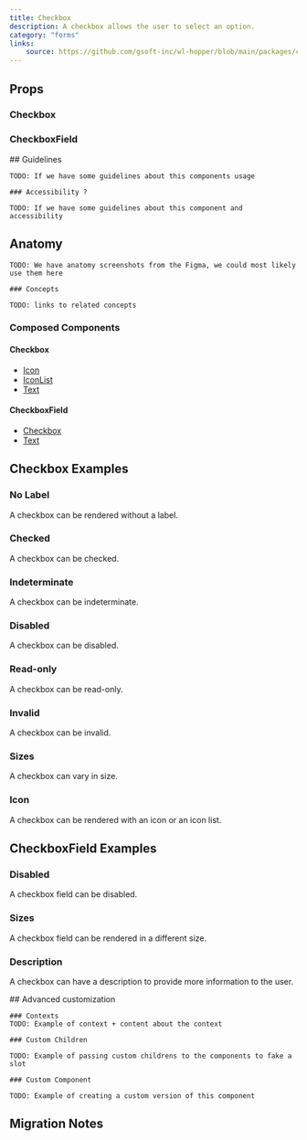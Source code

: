 ```yaml
---
title: Checkbox
description: A checkbox allows the user to select an option.
category: "forms"
links:
    source: https://github.com/gsoft-inc/wl-hopper/blob/main/packages/components/src/checkbox/src/Checkbox.tsx
---
```


<Example src="checkbox/docs/checkbox/preview" isOpen />

## Props

### Checkbox

<PropTable component="Checkbox" />

### CheckboxField

<PropTable component="CheckboxField" />

<FeatureFlag flag="next">
    ## Guidelines

    TODO: If we have some guidelines about this components usage

    ### Accessibility ?

    TODO: If we have some guidelines about this component and accessibility
</FeatureFlag>

## Anatomy

<FeatureFlag flag="rc">

    TODO: We have anatomy screenshots from the Figma, we could most likely use them here

    ### Concepts

    TODO: links to related concepts
</FeatureFlag>

### Composed Components

#### Checkbox

- [Icon](./Icon)
- [IconList](./IconList)
- [Text](./Text)

#### CheckboxField

- [Checkbox](#props-checkbox)
- [Text](./Text)

## Checkbox Examples

### No Label

A checkbox can be rendered without a label.

<Example src="checkbox/docs/checkbox/nolabel"/>

### Checked

A checkbox can be checked.

<Example src="checkbox/docs/checkbox/checked"/>

### Indeterminate

A checkbox can be indeterminate.

<Example src="checkbox/docs/checkbox/indeterminate"/>

### Disabled

A checkbox can be disabled.

<Example src="checkbox/docs/checkbox/disabled" />

### Read-only

A checkbox can be read-only.

<Example src="checkbox/docs/checkbox/readonly" />

### Invalid

A checkbox can be invalid.

<Example src="checkbox/docs/checkbox/invalid"/>

### Sizes

A checkbox can vary in size.

<Example src="checkbox/docs/checkbox/size"/>

### Icon

A checkbox can be rendered with an icon or an icon list.

<Example src="checkbox/docs/checkbox/icons"/>

## CheckboxField Examples

### Disabled

A checkbox field can be disabled.

<Example src="checkbox/docs/checkboxfield/disabled"/>

### Sizes

A checkbox field can be rendered in a different size.

<Example src="checkbox/docs/checkboxfield/size"/>

### Description

A checkbox can have a description to provide more information to the user.

<Example src="checkbox/docs/checkbox/description" />

<FeatureFlag flag="next">
    ## Advanced customization

    ### Contexts
    TODO: Example of context + content about the context

    ### Custom Children

    TODO: Example of passing custom childrens to the components to fake a slot

    ### Custom Component

    TODO: Example of creating a custom version of this component
</FeatureFlag>

## Migration Notes

<MigrateGuide src="checkbox/docs/migration-notes-checkbox" />
